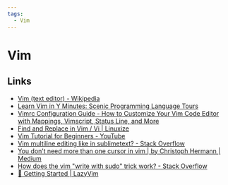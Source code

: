 ```yaml
---
tags:
  - Vim
---
```


# Vim

## Links

- [Vim (text editor) - Wikipedia](<https://en.wikipedia.org/wiki/Vim_(text_editor)>)
- [Learn Vim in Y Minutes: Scenic Programming Language Tours](https://learnxinyminutes.com/docs/vim/)
- [Vimrc Configuration Guide - How to Customize Your Vim Code Editor with Mappings, Vimscript, Status Line, and More](https://www.freecodecamp.org/news/vimrc-configuration-guide-customize-your-vim-editor/)
- [Find and Replace in Vim / Vi | Linuxize](https://linuxize.com/post/vim-find-replace/)
- [Vim Tutorial for Beginners - YouTube](https://www.youtube.com/watch?v=RZ4p-saaQkc)
- [Vim multiline editing like in sublimetext? - Stack Overflow](https://stackoverflow.com/questions/11784408/vim-multiline-editing-like-in-sublimetext)
- [You don’t need more than one cursor in vim | by Christoph Hermann | Medium](https://medium.com/@schtoeffel/you-don-t-need-more-than-one-cursor-in-vim-2c44117d51db)
- [How does the vim "write with sudo" trick work? - Stack Overflow](https://stackoverflow.com/questions/2600783/how-does-the-vim-write-with-sudo-trick-work)
- [🚀 Getting Started | LazyVim](https://www.lazyvim.org/)

